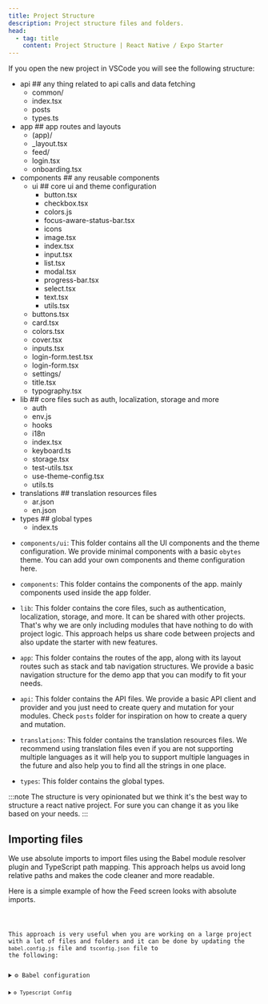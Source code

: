 ```yaml
---
title: Project Structure
description: Project structure files and folders.
head:
  - tag: title
    content: Project Structure | React Native / Expo Starter
---
```



If you open the new project in VSCode you will see the following structure:

<FileTree>

- api ## any thing related to api calls and data fetching
  - common/
  - index.tsx
  - posts
  - types.ts
- app ## app routes and layouts
  - (app)/
  - \_layout.tsx
  - feed/
  - login.tsx
  - onboarding.tsx
- components ## any reusable components
  - ui ## core ui and theme configuration
    - button.tsx
    - checkbox.tsx
    - colors.js
    - focus-aware-status-bar.tsx
    - icons
    - image.tsx
    - index.tsx
    - input.tsx
    - list.tsx
    - modal.tsx
    - progress-bar.tsx
    - select.tsx
    - text.tsx
    - utils.tsx
  - buttons.tsx
  - card.tsx
  - colors.tsx
  - cover.tsx
  - inputs.tsx
  - login-form.test.tsx
  - login-form.tsx
  - settings/
  - title.tsx
  - typography.tsx
- lib ## core files such as auth, localization, storage and more
  - auth
  - env.js
  - hooks
  - i18n
  - index.tsx
  - keyboard.ts
  - storage.tsx
  - test-utils.tsx
  - use-theme-config.tsx
  - utils.ts
- translations ## translation resources files
  - ar.json
  - en.json
- types ## global types
  - index.ts

</FileTree>

- `components/ui`: This folder contains all the UI components and the theme configuration. We provide minimal components with a basic `obytes` theme. You can add your own components and theme configuration here.

- `components`: This folder contains the components of the app. mainly components used inside the app folder.

- `lib`: This folder contains the core files, such as authentication, localization, storage, and more. It can be shared with other projects. That's why we are only including modules that have nothing to do with project logic. This approach helps us share code between projects and also update the starter with new features.

- `app`: This folder contains the routes of the app, along with its layout routes such as stack and tab navigation structures. We provide a basic navigation structure for the demo app that you can modify to fit your needs.

- `api`: This folder contains the API files. We provide a basic API client and provider and you just need to create query and mutation for your modules. Check `posts` folder for inspiration on how to create a query and mutation.

- `translations`: This folder contains the translation resources files. We recommend using translation files even if you are not supporting multiple languages as it will help you to support multiple languages in the future and also help you to find all the strings in one place.

- `types`: This folder contains the global types.

:::note
The structure is very opinionated but we think it's
the best way to structure a react native project. For sure you can change it as you like based on your needs.
:::

## Importing files

We use absolute imports to import files using the Babel module resolver plugin and TypeScript path mapping. This approach helps us avoid long relative paths and makes the code cleaner and more readable.

Here is a simple example of how the Feed screen looks with absolute imports.

<Code file="src/app/(app)/index.tsx" meta="{4-7}" />

This approach is very useful when you are working on a large project with a lot of files and folders and it can be done by updating the `babel.config.js` file and `tsconfig.json` file to the following:

<details>
  <summary>⚙️ Babel configuration</summary>
  <Code file="babel.config.js" meta="ins={8-27}" />
</details>

<details>
  <summary>⚙️ Typescript Config</summary>
  <Code file="tsconfig.json" meta="ins={5-9}" />
</details>
